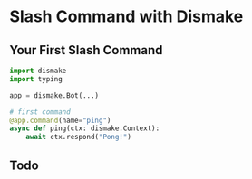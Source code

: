 # Slash Command with Dismake

## Your First Slash Command

```py showLineNumbers copy
import dismake
import typing

app = dismake.Bot(...)

# first command
@app.command(name="ping")
async def ping(ctx: dismake.Context):
    await ctx.respond("Pong!")
```

## Todo
